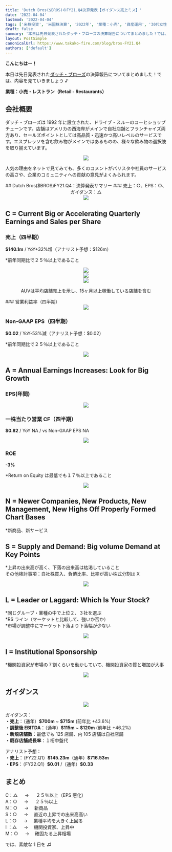 ```yaml
---
title: 'Dutch Bros($BROS)のFY21.Q4決算発表【ガイダンス売上ミス】'
date: '2022-04-04'
lastmod: '2022-04-04'
tags: ['米株投資', '米国株決算', '2022年', '業種：小売', '資産運用', '30代女性']
draft: false
summary: '本日は先日発表されたダッチ・ブローズの決算報告についてまとめました！では、内容を見ていきましょう♪'
layout: PostSimple
canonicalUrl: https://www.takako-fire.com/blog/bros-FY21.Q4
authors: ['default']
---
```


**こんにちはー！**

本日は先日発表された[ダッチ・ブローズ](https://investors.dutchbros.com/news/news-details/2022/Dutch-bros-Inc.-Reports-Strong-Fourth-Quarter-and-Full-Year-2021-Financial-Results/default.aspx)の決算報告についてまとめました！では、内容を見ていきましょう ♪

**業種：小売・レストラン（Retail - Restaurants）**

<TOCInline toc={props.toc} asDisclosure />

## 会社概要

ダッチ・ブローズは 1992 年に設立された、ドライブ・スルーのコーヒショップチェーンです。店舗はアメリカの西海岸がメインで自社店舗とフランチャイズ両方あり、セールズポイントとしては高品質・迅速かつ高いレベルのサービスです。エスプレッソを含む飲み物がメインではあるものの、様々な飲み物の選択肢を取り揃えています。

<div className="-mx-2 flex flex-wrap overflow-hidden xl:-mx-2">
  <div className="my-1 w-full overflow-hidden px-2 xl:my-1 xl:w-1/2 xl:px-2">
    <center>
      <Image src="/static/images/bros-FY21.Q4/product.png" width={1310} height={778} />
    </center>
  </div>
</div>

人気の理由をネットで見てみても、多くのコメントがバリスタや社員のサービスの高さや、企業のコミュニティへの貢献の意見がよくみられます。

<center>
  ## Dutch Bros($BROS)FY21.Q4：決算発表サマリー 
  ### 売上：○、EPS：○、ガイダンス：△
</center>

<div className="-mx-2 flex flex-wrap overflow-hidden xl:-mx-2">
  <div className="my-1 w-full overflow-hidden px-2 xl:my-1 xl:w-1/2 xl:px-2">
    <center>
      <Image src="/static/images/bros-FY21.Q4/financials.png" width={647} height={315} />
    </center>
  </div>
</div>

## C = Current Big or Accelerating Quarterly Earnings and Sales per Share

### 売上（四半期）

**\$140.1m** / YoY+32%増（アナリスト予想：$126m）

\*前年同期比で２５％以上であること

<div className="-mx-2 flex flex-wrap overflow-hidden xl:-mx-2">
  <div className="my-1 w-full overflow-hidden px-2 xl:my-1 xl:w-1/2 xl:px-2">
    <center>
      <Image src="/static/images/bros-FY21.Q4/sales.png" width={487} height={283} />
    </center>
  </div>
</div>

<div className="-mx-2 flex flex-wrap overflow-hidden xl:-mx-2">
  <div className="my-1 w-full overflow-hidden px-2 xl:my-1 xl:w-1/2 xl:px-2">
    <center>
      <Image src="/static/images/bros-FY21.Q4/segment.png" width={481} height={288} />
    </center>
  </div>
</div>

<div className="-mx-2 flex flex-wrap overflow-hidden xl:-mx-2">
  <div className="my-1 w-full overflow-hidden px-2 xl:my-1 xl:w-1/2 xl:px-2">
    <center>
      <Image src="/static/images/bros-FY21.Q4/kpi.png" width={480} height={110} />
      <p>AUVは平均店舗売上を示し、15ヶ月以上稼働している店舗を含む</p>
    </center>
  </div>
</div>
### 営業利益率（四半期）

<div className="-mx-2 flex flex-wrap overflow-hidden xl:-mx-2">
  <div className="my-1 w-full overflow-hidden px-2 xl:my-1 xl:w-1/2 xl:px-2">
    <center>
      <Image src="/static/images/bros-FY21.Q4/ebitda.png" width={483} height={290} />
    </center>
  </div>
</div>

### Non-GAAP EPS（四半期）

**\$0.02** / YoY-53%減（アナリスト予想：\$0.02）<br/>

\*前年同期比で２５％以上であること

<div className="-mx-2 flex flex-wrap overflow-hidden xl:-mx-2">
  <div className="my-1 w-full overflow-hidden px-2 xl:my-1 xl:w-1/2 xl:px-2">
    <center>
      <Image src="/static/images/bros-FY21.Q4/eps.png" width={453} height={284} />
    </center>
  </div>
</div>

## A = Annual Earnings Increases: Look for Big Growth

### EPS(年間)

<div className="-mx-2 flex flex-wrap overflow-hidden xl:-mx-2">
  <div className="my-1 w-full overflow-hidden px-2 xl:my-1 xl:w-1/2 xl:px-2">
    <center>
      <Image src="/static/images/bros-FY21.Q4/eps2.png" width={337} height={187} />
    </center>
  </div>
</div>

### 一株当たり営業 CF（四半期）

**\$0.82** / YoY NA / vs Non-GAAP EPS NA

<div className="-mx-2 flex flex-wrap overflow-hidden xl:-mx-2">
  <div className="my-1 w-full overflow-hidden px-2 xl:my-1 xl:w-1/2 xl:px-2">
    <center>
      <Image src="/static/images/bros-FY21.Q4/cf.png" width={456} height={284} />
    </center>
  </div>
</div>

### ROE

**-3%**

\*Return on Equity は最低でも１７％以上であること

<div className="-mx-2 flex flex-wrap overflow-hidden xl:-mx-2">
  <div className="my-1 w-full overflow-hidden px-2 xl:my-1 xl:w-1/2 xl:px-2">
    <center>
      <Image src="/static/images/bros-FY21.Q4/roe.png" width={442} height={280} />
    </center>
  </div>
</div>

## N = Newer Companies, New Products, New Management, New Highs Off Properly Formed Chart Bases

\*新商品、新サービス

## S = Supply and Demand: Big volume Demand at Key Points

\*上昇の出来高が高く、下落の出来高は枯渇していること <br/>
その他検討事項：自社株買入、負債比率、比率が高い株式分割は X

<div className="-mx-2 flex flex-wrap overflow-hidden xl:-mx-2">
  <div className="my-1 w-full overflow-hidden px-2 xl:my-1 xl:w-1/2 xl:px-2">
    <center>
      <Image src="/static/images/bros-FY21.Q4/stock.png" width={1167} height={592} />
    </center>
  </div>
</div>

## L = Leader or Laggard: Which Is Your Stock?

*同じグループ・業種の中で上位２、３社を選ぶ <br/>
*RS ライン（マーケットと比較して、強いか否か） <br/> \*市場が調整中にマーケット下落より下落幅が少ない

<div className="-mx-2 flex flex-wrap overflow-hidden xl:-mx-2">
  <div className="my-1 w-full overflow-hidden px-2 xl:my-1 xl:w-1/2 xl:px-2">
    <center>
      <Image src="/static/images/bros-FY21.Q4/compare.png" width={1003} height={622} />
    </center>
  </div>
</div>

## I = Institutional Sponsorship

\*機関投資家が市場の７割くらいを動かしていて、機関投資家の質と増加が大事

<div className="-mx-2 flex flex-wrap overflow-hidden xl:-mx-2">
  <div className="my-1 w-full overflow-hidden px-2 xl:my-1 xl:w-1/2 xl:px-2">
    <center>
      <Image src="/static/images/bros-FY21.Q4/fund.png" width={420} height={508} />
    </center>
  </div>
</div>

## ガイダンス

<div className="-mx-2 flex flex-wrap overflow-hidden xl:-mx-2">
  <div className="my-1 w-full overflow-hidden px-2 xl:my-1 xl:w-1/2 xl:px-2">
    <center>
      <Image src="/static/images/bros-FY21.Q4/guidance.png" width={965} height={400} />
    </center>
  </div>
</div>

ガイダンス：<br/>
**・売上**：（通年）**\$700m** ~ **\$715m** (前年比 +43.6%) <br/>
**・調整後 EBITDA**：（通年）**\$115m** ~ **\$120m** (前年比 +46.2%) <br/>
**・新規店舗数**：最低でも 125 店舗、内 105 店舗は自社店舗<br/>
**・既存店舗成長率**：１桁中盤代

アナリスト予想：<br/>
**・売上**：（FY22.Q1）**\$145.23m**（通年）**\$716.53m** <br/>
**・EPS**：（FY22.Q1）**\$0.01** /（通年）**\$0.33**

## まとめ

C：△ 　 → 　 ２５％以上（EPS 悪化） <br/>
A：○ 　 → 　 ２５％以上 <br/>
N：○ 　 → 　新商品 <br/>
S：○ 　 → 　直近の上昇での出来高高い <br/>
L：○ 　 → 　業種平均を大きく上回る <br/>
I ：△ 　 → 　機関投資家、上昇中 <br/>
M：○ 　 → 　確固たる上昇相場

では、素敵な 1 日を ♫
